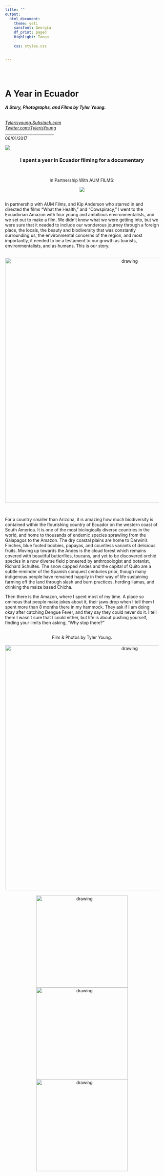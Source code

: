 ```yaml
---
title: ""
output:
  html_document:
    theme: yeti
    sansfont: Georgia
    df_print: paged
    Highlight: Tango
    
    css: styles.css


---
```


<br>
<br>

<h1>**A Year in Ecuador**</h1> 
<h6>
***A Story, Photographs, and Films by Tyler Young.***
</h6>

*[Tylerisyoung.Substack.com](www.tylerisyoung.substack.com)*   
*[Twitter.com/TylerisYoung](www.twitter.com/Tylerisyoung)*  
 _________________________
 <br>
 06/01/2017
 <br>
 
![](images/Stories/Ecuador/Ecuador_1.jpg)
<center>
<h3>
I spent a year in Ecuador filming for a documentary
</h3>


<br>

In Partnership With AUM FILMS: 

  

![](images/Stories/Ecuador/Ecuador_2.jpg)

</center>
<br>
In partnership with AUM Films, and Kip Anderson who starred in and directed the films “What the Health,” and “Cowspiracy,” I went to the Ecuadorian Amazon with four young and ambitious environmentalists, and we set out to make a film. We didn’t know what we were getting into, but we were sure that it needed to include our wonderous journey through a foreign place, the locals, the beauty and biodiversity that was constantly surrounding us, the environmental concerns of the region, and most importantly, it needed to be a testament to our growth as tourists, environmentalists, and as humans. This is our story. 

<br>
<center>
<img src="images/Stories/Ecuador/Ecuador_4.jpeg" alt="drawing" width="800"/>
</center>
<br>

For a country smaller than Arizona, it is amazing how much biodiversity is contained within the flourishing country of Ecuador on the western coast of South America. It is one of the most biologically diverse countries in the world, and home to thousands of endemic species sprawling from the Galapagos to the Amazon. The dry coastal plains are home to Darwin’s Finches, blue footed boobies, papayas, and countless variants of delicious fruits. Moving up towards the Andes is the cloud forest which remains covered with beautiful butterflies, toucans, and yet to be discovered orchid species in a now diverse field pioneered by anthropologist and botanist, Richard Schultes.  The snow capped Andes and the capital of Quito are a subtle reminder of the Spanish conquest centuries prior, though many indigenous people have remained happily in their way of life sustaining farming off the land through slash and burn practices, herding llamas, and drinking the maize based Chicha.   

Then there is the Amazon, where I spent most of my time. A place so ominous that people make jokes about it, their jaws drop when I tell them I spent more than 8 months there in my hammock. They ask if I am doing okay after catching Dengue Fever, and they say they could never do it. I tell them I wasn’t sure that I could either, but life is about pushing yourself, finding your limits then asking, “Why stop there?”  

<br>
<center>
Film & Photos by Tyler Young.
</center>  
<br>
<center>
<img src="images/Stories/Ecuador/Ecuador_5.jpeg" alt="drawing" width="800"/>
</center>  
<br>
<center>
<img src="images/Stories/Ecuador/Ecuador_6.jpeg" alt="drawing" width="300"/>
<img src="images/Stories/Ecuador/Ecuador_7.jpeg" alt="drawing" width="300"/>
<img src="images/Stories/Ecuador/Ecuador_8.jpg" alt="drawing" width="300"/>
</center>
<br>

<br>
<br>
<br>
<center>
<h2>
**Film: A Year in Ecuador**
</h2>  
***(22:01)***  
<br>
[![IMAGE ALT TEXT HERE](images/Stories/Ecuador/Ecuadorthumbnail.jpg)](https://vimeo.com/341473027)
</center>
<br>
<br>
<br>
<br>


<center>
<img src="images/Stories/Ecuador/Ecuador_9.jpeg" alt="drawing" width="800"/>
</center>
<br>

<center>
<img src="images/Stories/Ecuador/Ecuador_10.jpg" alt="drawing" width="400"/>
<img src="images/Stories/Ecuador/Ecuador_11.jpg" alt="drawing" width="400"/>
</center>
<br>

<br>
<br>

<br>
<center>
<h2>
**Film: Watchtower of Ecuador**
</h2>
***(5:07)***  
<br>
[![IMAGE ALT TEXT HERE](images/Stories/Ecuador/Ecuadorthumbnail_3.jpg)](https://www.youtube.com/watch?v=ZbWKWzaExlk&t=3s)
</center>
<br>

<br>
<br>
<br>
<br>

<br>
<center>
<img src="images/Stories/Ecuador/Ecuador_12.jpeg" alt="drawing" width="800"/>  
<br>
<img src="images/Stories/Ecuador/Ecuador_13.jpeg" alt="drawing" width="800"/>
</center>
<br>

<br>
<br>

<br>
<center>
<h2>
**Film: Behinnd the Scenes, A Local Perspective**
</h2>
***(28:53)***  
<br>
[![IMAGE ALT TEXT HERE](images/Stories/Ecuador/EcuadorThumbnail_2.jpg)](https://www.youtube.com/watch?v=veequUBqgKA&list=PL2Vk3ziX2J7soct97302TT9d-ZZGGq1zL&index=3)
<br>

<br>

<br>
<center>
<img src="images/Stories/Ecuador/Ecuador_14.jpg" alt="drawing" width="300"/>
<img src="images/Stories/Ecuador/Ecuador_15.jpeg" alt="drawing" width="300"/>
</center>
<br>

<br>
<center>
<img src="images/Stories/Ecuador/Ecuador_16.jpeg" alt="drawing" width="800"/>
</center>

<br>
<center>
<img src="images/Stories/Ecuador/Ecuador_17.jpeg" alt="drawing" width="400"/>
<img src="images/Stories/Ecuador/Ecuador_18.jpeg" alt="drawing" width="400"/>
</center>
<br>

<center>
<img src="images/Stories/Ecuador/Ecuador_19.jpg" alt="drawing" width="800"/>
</center>
<br>

<br>
<center>
Enjoy!
<center>

<br>
<center>
![image](images/Stories/Ecuador/Ecuador_20.jpg)
</center>
<br>

<center>
Visit www.TravelEcuador.com 
</center>
<br>